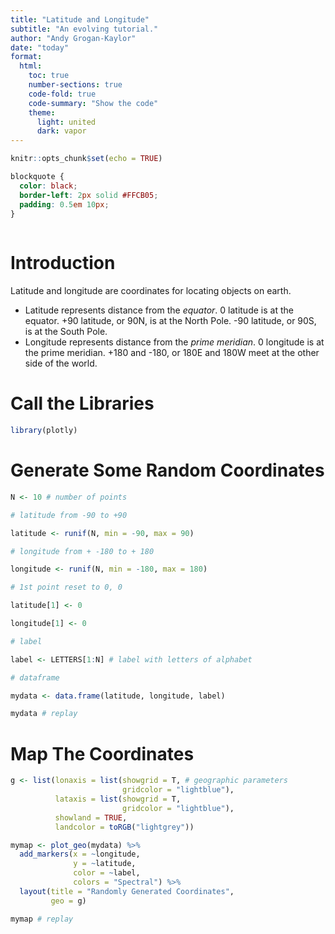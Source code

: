 ```yaml
---
title: "Latitude and Longitude"
subtitle: "An evolving tutorial."
author: "Andy Grogan-Kaylor"
date: "today"
format:
  html:
    toc: true
    number-sections: true
    code-fold: true
    code-summary: "Show the code"
    theme:
      light: united
      dark: vapor
---
```


```r

knitr::opts_chunk$set(echo = TRUE)

```

```css

blockquote {
  color: black;
  border-left: 2px solid #FFCB05; 
  padding: 0.5em 10px;
}
  
```

# Introduction

Latitude and longitude are coordinates for locating objects on earth.

* Latitude represents distance from the *equator*. 0 latitude is at the equator. +90 latitude, or 90N, is at the North Pole. -90 latitude, or 90S, is at the South Pole.
* Longitude represents distance from the *prime meridian*. 0 longitude is at the prime meridian. +180 and -180, or 180E and 180W meet at the other side of the world.

# Call the Libraries

```r

library(plotly)

```

# Generate Some Random Coordinates

```r

N <- 10 # number of points

# latitude from -90 to +90

latitude <- runif(N, min = -90, max = 90) 

# longitude from + -180 to + 180

longitude <- runif(N, min = -180, max = 180) 

# 1st point reset to 0, 0

latitude[1] <- 0

longitude[1] <- 0

# label

label <- LETTERS[1:N] # label with letters of alphabet

# dataframe

mydata <- data.frame(latitude, longitude, label)

mydata # replay

```

# Map The Coordinates

```r

g <- list(lonaxis = list(showgrid = T, # geographic parameters
                         gridcolor = "lightblue"), 
          lataxis = list(showgrid = T, 
                         gridcolor = "lightblue"),
          showland = TRUE,
          landcolor = toRGB("lightgrey"))

mymap <- plot_geo(mydata) %>%
  add_markers(x = ~longitude,
              y = ~latitude,
              color = ~label,
              colors = "Spectral") %>%
  layout(title = "Randomly Generated Coordinates",
         geo = g)

mymap # replay

```

